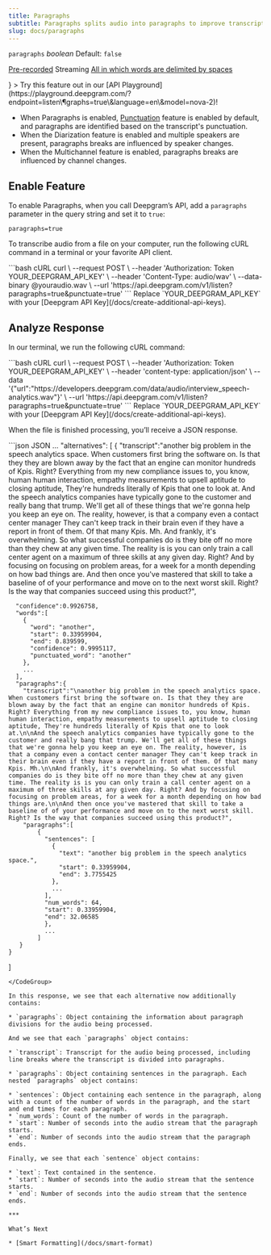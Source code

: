 ```yaml
---
title: Paragraphs
subtitle: Paragraphs splits audio into paragraphs to improve transcript readability.
slug: docs/paragraphs
---
```



`paragraphs` *boolean* Default: `false`

[Pre-recorded](/docs/getting-started-with-pre-recorded-audio) Streaming [All in which words are delimited by spaces](/docs/models-languages-overview)

<div class="api-playground-call">
<Info
  icon={<img src="https://res.cloudinary.com/deepgram/image/upload/v1717523786/devex/codey-greeting_rekqe1.svg" alt="Deepgram API Playground"/>}
>
  Try this feature out in our [API Playground](https://playground.deepgram.com/?endpoint=listen\&paragraphs=true\&language=en\&model=nova-2)!
</Info>
</div>

* When Paragraphs is enabled, [Punctuation](/docs/punctuation/) feature is enabled by default, and paragraphs are identified based on the transcript's punctuation.
* When the Diarization feature is enabled and multiple speakers are present, paragraphs breaks are influenced by speaker changes.
* When the Multichannel feature is enabled, paragraphs breaks are influenced by channel changes.

## Enable Feature

To enable Paragraphs, when you call Deepgram’s API, add a `paragraphs` parameter in the query string and set it to `true`:

`paragraphs=true`

To transcribe audio from a file on your computer, run the following cURL command in a terminal or your favorite API client.

<CodeGroup>
  ```bash cURL
  curl \
    --request POST \
    --header 'Authorization: Token YOUR_DEEPGRAM_API_KEY' \
    --header 'Content-Type: audio/wav' \
    --data-binary @youraudio.wav \
    --url 'https://api.deepgram.com/v1/listen?paragraphs=true&punctuate=true'
  ```
</CodeGroup>

<Warning>
  Replace `YOUR_DEEPGRAM_API_KEY` with your [Deepgram API Key](/docs/create-additional-api-keys).
</Warning>

## Analyze Response

In our terminal, we run the following cURL command:

<CodeGroup>
  ```bash cURL
  curl \
    --request POST \
    --header 'Authorization: Token YOUR_DEEPGRAM_API_KEY' \
    --header 'content-type: application/json' \
    --data '{"url":"https://developers.deepgram.com/data/audio/interview_speech-analytics.wav"}' \
    --url 'https://api.deepgram.com/v1/listen?paragraphs=true&punctuate=true'
  ```
</CodeGroup>

<Warning>
  Replace `YOUR_DEEPGRAM_API_KEY` with your [Deepgram API Key](/docs/create-additional-api-keys).
</Warning>

When the file is finished processing, you’ll receive a JSON response.

<CodeGroup>
  ```json JSON
  ...
  "alternatives": [
    {
      "transcript":"another big problem in the speech analytics space. When customers first bring the software on. Is that they they are blown away by the fact that an engine can monitor hundreds of Kpis. Right? Everything from my new compliance issues to, you know, human human interaction, empathy measurements to upsell aptitude to closing aptitude, They're hundreds literally of Kpis that one to look at. And the speech analytics companies have typically gone to the customer and really bang that trump. We'll get all of these things that we're gonna help you keep an eye on. The reality, however, is that a company even a contact center manager They can't keep track in their brain even if they have a report in front of them. Of that many Kpis. Mh. And frankly, it's overwhelming. So what successful companies do is they bite off no more than they chew at any given time. The reality is is you can only train a call center agent on a maximum of three skills at any given day. Right? And by focusing on focusing on problem areas, for a week for a month depending on how bad things are. And then once you've mastered that skill to take a baseline of of your performance and move on to the next worst skill. Right? Is the way that companies succeed using this product?",

      "confidence":0.9926758,
      "words":[
        {
          "word": "another",
          "start": 0.33959904,
          "end": 0.839599,
          "confidence": 0.9995117,
          "punctuated_word": "another"
        },
        ...
      ],
      "paragraphs":{
        "transcript":"\nanother big problem in the speech analytics space. When customers first bring the software on. Is that they they are blown away by the fact that an engine can monitor hundreds of Kpis. Right? Everything from my new compliance issues to, you know, human human interaction, empathy measurements to upsell aptitude to closing aptitude, They're hundreds literally of Kpis that one to look at.\n\nAnd the speech analytics companies have typically gone to the customer and really bang that trump. We'll get all of these things that we're gonna help you keep an eye on. The reality, however, is that a company even a contact center manager They can't keep track in their brain even if they have a report in front of them. Of that many Kpis. Mh.\n\nAnd frankly, it's overwhelming. So what successful companies do is they bite off no more than they chew at any given time. The reality is is you can only train a call center agent on a maximum of three skills at any given day. Right? And by focusing on focusing on problem areas, for a week for a month depending on how bad things are.\n\nAnd then once you've mastered that skill to take a baseline of of your performance and move on to the next worst skill. Right? Is the way that companies succeed using this product?",
        "paragraphs":[
          	{
              "sentences": [
                {
                  "text": "another big problem in the speech analytics space.",
                  "start": 0.33959904,
                  "end": 3.7755425
                },
                ...
              ],
              "num_words": 64,
              "start": 0.33959904,
              "end": 32.06585
              },
              ...
            ]
       }
    }
  ]
  ```
</CodeGroup>

In this response, we see that each alternative now additionally contains:

* `paragraphs`: Object containing the information about paragraph divisions for the audio being processed.

And we see that each `paragraphs` object contains:

* `transcript`: Transcript for the audio being processed, including line breaks where the transcript is divided into paragraphs.

* `paragraphs`: Object containing sentences in the paragraph. Each nested `paragraphs` object contains:

  * `sentences`: Object containing each sentence in the paragraph, along with a count of the number of words in the paragraph, and the start and end times for each paragraph.
  * `num_words`: Count of the number of words in the paragraph.
  * `start`: Number of seconds into the audio stream that the paragraph starts.
  * `end`: Number of seconds into the audio stream that the paragraph ends.

Finally, we see that each `sentence` object contains:

* `text`: Text contained in the sentence.
* `start`: Number of seconds into the audio stream that the sentence starts.
* `end`: Number of seconds into the audio stream that the sentence ends.

***

What’s Next

* [Smart Formatting](/docs/smart-format)
